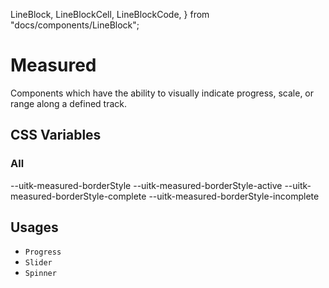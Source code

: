   LineBlock,
  LineBlockCell,
  LineBlockCode,
} from "docs/components/LineBlock";

<Meta title="Documentation/Styles and Theming/Characteristics/Measured" />

# Measured

Components which have the ability to visually indicate progress, scale, or range along a defined track.

## CSS Variables

### All

<Canvas>
  <Story name="All">
    <DocGrid>
      <ColorBlock colorVar="--uitk-measured-background" />
      <ColorBlock colorVar="--uitk-measured-background-disabled" />
      <ColorBlock colorVar="--uitk-measured-borderColor" />
      <ColorBlock colorVar="--uitk-measured-borderColor-disabled" />
      <ColorBlock colorVar="--uitk-measured-fill" />
      <ColorBlock colorVar="--uitk-measured-fill-disabled" />
      <ColorBlock colorVar="--uitk-measured-foreground" />
      <ColorBlock colorVar="--uitk-measured-foreground-disabled" />
      <LineBlockCell />
      <LineBlockCode>--uitk-measured-borderStyle</LineBlockCode>
      <LineBlockCell />
      <LineBlockCode>--uitk-measured-borderStyle-active</LineBlockCode>
      <LineBlockCell />
      <LineBlockCode>--uitk-measured-borderStyle-complete</LineBlockCode>
      <LineBlockCell />
      <LineBlockCode>--uitk-measured-borderStyle-incomplete</LineBlockCode>
      <LineBlock lineWidth="--uitk-measured-borderWidth" />
      <FontWeightBlock fontWeight="--uitk-measured-fontWeight" />
      <FontWeightBlock fontWeight="--uitk-measured-textAlign" />
    </DocGrid>
  </Story>
</Canvas>

## Usages

- `Progress`
- `Slider`
- `Spinner`
